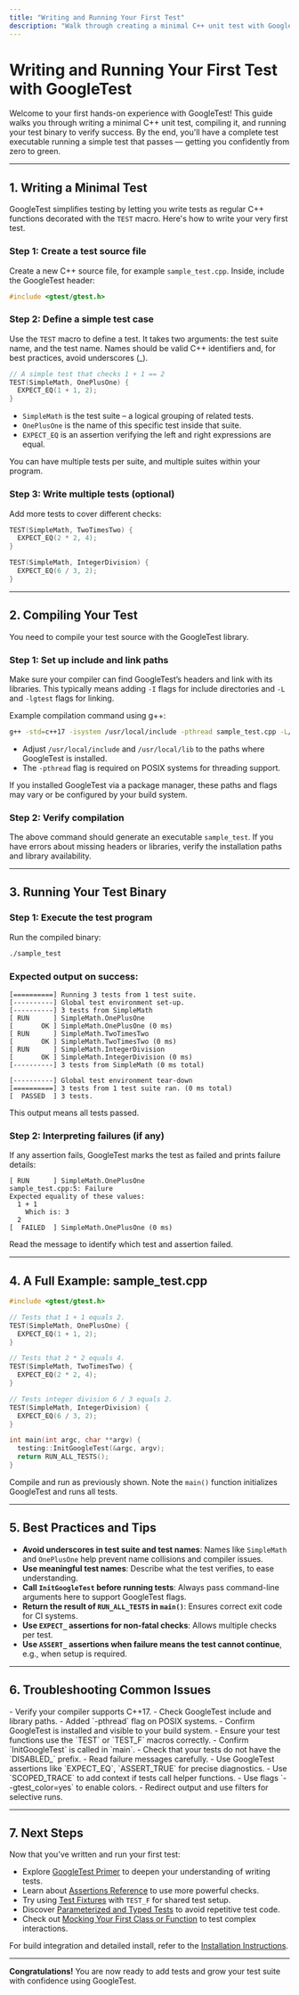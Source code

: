 ```yaml
---
title: "Writing and Running Your First Test"
description: "Walk through creating a minimal C++ unit test with GoogleTest, compiling it, and executing your test binary. This page gives a hands-on, copy-paste-friendly example so you can go from zero to green test in minutes."
---
```


# Writing and Running Your First Test with GoogleTest

Welcome to your first hands-on experience with GoogleTest! This guide walks you through writing a minimal C++ unit test, compiling it, and running your test binary to verify success. By the end, you'll have a complete test executable running a simple test that passes — getting you confidently from zero to green.

---

## 1. Writing a Minimal Test

GoogleTest simplifies testing by letting you write tests as regular C++ functions decorated with the `TEST` macro. Here's how to write your very first test.

### Step 1: Create a test source file

Create a new C++ source file, for example `sample_test.cpp`. Inside, include the GoogleTest header:

```cpp
#include <gtest/gtest.h>
```

### Step 2: Define a simple test case

Use the `TEST` macro to define a test. It takes two arguments: the test suite name, and the test name. Names should be valid C++ identifiers and, for best practices, avoid underscores (_).

```cpp
// A simple test that checks 1 + 1 == 2
TEST(SimpleMath, OnePlusOne) {
  EXPECT_EQ(1 + 1, 2);
}
```

- `SimpleMath` is the test suite – a logical grouping of related tests.
- `OnePlusOne` is the name of this specific test inside that suite.
- `EXPECT_EQ` is an assertion verifying the left and right expressions are equal.

You can have multiple tests per suite, and multiple suites within your program.

### Step 3: Write multiple tests (optional)

Add more tests to cover different checks:

```cpp
TEST(SimpleMath, TwoTimesTwo) {
  EXPECT_EQ(2 * 2, 4);
}

TEST(SimpleMath, IntegerDivision) {
  EXPECT_EQ(6 / 3, 2);
}
```

---

## 2. Compiling Your Test

You need to compile your test source with the GoogleTest library.

### Step 1: Set up include and link paths

Make sure your compiler can find GoogleTest’s headers and link with its libraries. This typically means adding `-I` flags for include directories and `-L` and `-lgtest` flags for linking.

Example compilation command using g++:

```bash
g++ -std=c++17 -isystem /usr/local/include -pthread sample_test.cpp -L/usr/local/lib -lgtest -lgtest_main -o sample_test
```

- Adjust `/usr/local/include` and `/usr/local/lib` to the paths where GoogleTest is installed.
- The `-pthread` flag is required on POSIX systems for threading support.

If you installed GoogleTest via a package manager, these paths and flags may vary or be configured by your build system.

### Step 2: Verify compilation

The above command should generate an executable `sample_test`. If you have errors about missing headers or libraries, verify the installation paths and library availability.

---

## 3. Running Your Test Binary

### Step 1: Execute the test program

Run the compiled binary:

```bash
./sample_test
```

### Expected output on success:

```
[==========] Running 3 tests from 1 test suite.
[----------] Global test environment set-up.
[----------] 3 tests from SimpleMath
[ RUN      ] SimpleMath.OnePlusOne
[       OK ] SimpleMath.OnePlusOne (0 ms)
[ RUN      ] SimpleMath.TwoTimesTwo
[       OK ] SimpleMath.TwoTimesTwo (0 ms)
[ RUN      ] SimpleMath.IntegerDivision
[       OK ] SimpleMath.IntegerDivision (0 ms)
[----------] 3 tests from SimpleMath (0 ms total)

[----------] Global test environment tear-down
[==========] 3 tests from 1 test suite ran. (0 ms total)
[  PASSED  ] 3 tests.
```

This output means all tests passed.

### Step 2: Interpreting failures (if any)

If any assertion fails, GoogleTest marks the test as failed and prints failure details:

```
[ RUN      ] SimpleMath.OnePlusOne
sample_test.cpp:5: Failure
Expected equality of these values:
  1 + 1
    Which is: 3
  2
[  FAILED  ] SimpleMath.OnePlusOne (0 ms)
```

Read the message to identify which test and assertion failed.

---

## 4. A Full Example: sample_test.cpp

```cpp
#include <gtest/gtest.h>

// Tests that 1 + 1 equals 2.
TEST(SimpleMath, OnePlusOne) {
  EXPECT_EQ(1 + 1, 2);
}

// Tests that 2 * 2 equals 4.
TEST(SimpleMath, TwoTimesTwo) {
  EXPECT_EQ(2 * 2, 4);
}

// Tests integer division 6 / 3 equals 2.
TEST(SimpleMath, IntegerDivision) {
  EXPECT_EQ(6 / 3, 2);
}

int main(int argc, char **argv) {
  testing::InitGoogleTest(&argc, argv);
  return RUN_ALL_TESTS();
}
```

Compile and run as previously shown. Note the `main()` function initializes GoogleTest and runs all tests.

---

## 5. Best Practices and Tips

- **Avoid underscores in test suite and test names**: Names like `SimpleMath` and `OnePlusOne` help prevent name collisions and compiler issues.
- **Use meaningful test names**: Describe what the test verifies, to ease understanding.
- **Call `InitGoogleTest` before running tests**: Always pass command-line arguments here to support GoogleTest flags.
- **Return the result of `RUN_ALL_TESTS` in `main()`**: Ensures correct exit code for CI systems.
- **Use `EXPECT_` assertions for non-fatal checks**: Allows multiple checks per test.
- **Use `ASSERT_` assertions when failure means the test cannot continue**, e.g., when setup is required.

---

## 6. Troubleshooting Common Issues

<AccordionGroup title="Troubleshooting Steps">
  <Accordion title="Test binary does not compile">
  - Verify your compiler supports C++17.
  - Check GoogleTest include and library paths.
  - Added `-pthread` flag on POSIX systems.
  - Confirm GoogleTest is installed and visible to your build system.
  </Accordion>
  <Accordion title='No tests run or "0 tests" reported'>
  - Ensure your test functions use the `TEST` or `TEST_F` macros correctly.
  - Confirm `InitGoogleTest` is called in `main`.
  - Check that your tests do not have the `DISABLED_` prefix.
  </Accordion>
  <Accordion title="Tests fail unexpectedly">
  - Read failure messages carefully.
  - Use GoogleTest assertions like `EXPECT_EQ`, `ASSERT_TRUE` for precise diagnostics.
  - Use `SCOPED_TRACE` to add context if tests call helper functions.
  </Accordion>
  <Accordion title="Test output is cluttered or unreadable">
  - Use flags `--gtest_color=yes` to enable colors.
  - Redirect output and use filters for selective runs.
  </Accordion>
</AccordionGroup>

---

## 7. Next Steps

Now that you’ve written and run your first test:

- Explore [GoogleTest Primer](primer.md) to deepen your understanding of writing tests.
- Learn about [Assertions Reference](reference/testing.md#assertions) to use more powerful checks.
- Try using [Test Fixtures](primer.md#same-data-multiple-tests) with `TEST_F` for shared test setup.
- Discover [Parameterized and Typed Tests](guides/practical-testing-patterns/parameterized-testing) to avoid repetitive test code.
- Check out [Mocking Your First Class or Function](guides/getting-started/first-mock) to test complex interactions.

For build integration and detailed install, refer to the [Installation Instructions](getting-started/setup-basics/installation).

---

**Congratulations!** You are now ready to add tests and grow your test suite with confidence using GoogleTest.